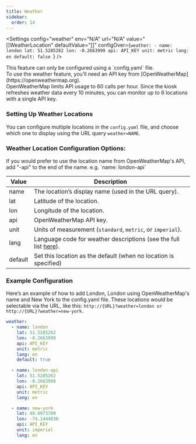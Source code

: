 ```yaml
---
title: Weather
sidebar:
  order: 14
---
```




<Settings
    config="weather"
    env="N/A"
    url="N/A"
    value="[]WeatherLocation"
    defaultValue="[]"
    configOver={`weather:
    - name: london
      lat: 51.5285262
      lon: -0.2663999
      api: API_KEY
      unit: metric
      lang: en
      default: false
    `}
/>

<Aside type="caution">This feature can only be configured using a `config.yaml` file.</Aside>

<Aside type="note">To use the weather feature, you’ll need an API key from [OpenWeatherMap](https://openweathermap.org).</Aside>

<Aside type="tip">OpenWeatherMap limits API usage to 60 calls per hour. Since the kiosk refreshes weather data every 10 minutes, you can monitor up to 6 locations with a single API key.</Aside>

### Setting Up Weather Locations

You can configure multiple locations in the `config.yaml` file, and choose which one to display using the URL query `weather=NAME`.

### Weather Location Configuration Options:

<Aside type="tip">If you would prefer to use the location name from OpenWeatherMap's API, add "-api" to the end of the name. e.g. `name: london-api`</Aside>

| **Value** | **Description**                                                                                              |
| --------- | ------------------------------------------------------------------------------------------------------------ |
| name      | The location’s display name (used in the URL query).                                                         |
| lat       | Latitude of the location.                                                                                    |
| lon       | Longitude of the location.                                                                                   |
| api       | OpenWeatherMap API key.                                                                                      |
| unit      | Units of measurement (`standard`, `metric`, or `imperial`).                                                  |
| lang      | Language code for weather descriptions (see the full list [here](https://openweathermap.org/current#multi)). |
| default   | Set this location as the default (when no location is specified)                                             |

### Example Configuration

Here’s an example of how to add London, London using OpenWeatherMap's name and New York to the config.yaml file. These locations would be selectable via the URL, like this:
`http://{URL}?weather=london or http://{URL}?weather=new-york.`

```yaml
weather:
  - name: london
    lat: 51.5285262
    lon: -0.2663999
    api: API_KEY
    unit: metric
    lang: en
    default: true

  - name: london-api
    lat: 51.5285262
    lon: -0.2663999
    api: API_KEY
    unit: metric
    lang: en

  - name: new-york
    lat: 40.6973709
    lon: -74.1444838
    api: API_KEY
    unit: imperial
    lang: en
```
